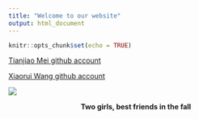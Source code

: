```yaml
---
title: "Welcome to our website"
output: html_document
---
```


```r
knitr::opts_chunk$set(echo = TRUE)
```

[Tianjiao Mei github account](https://github.com/TianjiaoMei)

[Xiaorui Wang github account](https://github.com/luciawxr)

![](https://img.freepik.com/free-vector/two-girls-best-friends-fall-hand-drawn-illustration_78188-105.jpg)

<center> **Two girls, best friends in the fall** </center>